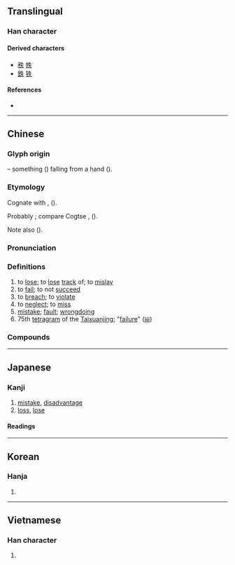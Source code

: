 {{also|先|矢|夫}}
{{character info}}
==Translingual==
{{stroke order}}

===Han character===
{{Han char|rn=37|rad=大|as=02|sn=5|four=25030|canj=HQO|ids=⿰丿夫,⿻𠂉大}}

====Derived characters====
* [[秩]] [[帙]]
* [[鉄]] [[铁]] {{qualifier|in simplified form}}

====References====
* {{Han ref|kx=0249.090|dkj=05844|dj=0508.070|hdz=10525.010|uh=5931|ud=22833|bh=A5A2|bd=42402}}

----

==Chinese==
{{zh-forms}}

===Glyph origin===
{{Han etyl}}

{{Han compound|手|丿|ls=ic}} – something ({{lang|zh|丿}}) falling from a hand ({{lang|zh|手}}).

===Etymology===
Cognate with {{och-l|佚|to escape; to lose}}, {{och-l|逸|to escape; at ease}} ({{zh-ref|Schuessler, 2007}}).

Probably {{der|zh|sit}}; compare Cogtse {{cog|sit-sit|tr=ka-ʃlə̂k|t=to fall (from hand)}}, {{cog|sit-jap|lɯɣ||to fall; to slip}} ({{zh-ref|Zhang, Jacques, and Lai, 2019}}).

Note also {{cog|th|เล็ดลอด||to sneak; to escape by stealth}} ({{zh-ref|Manomaivibool, 1975}}).

===Pronunciation===
{{zh-pron
|m=shī
|m-s=
|dg=шы1
|c=sat1
|c-t=sit2
|g=siit6
|h=pfs=sṳt;gd=sed5
|j=seh4
|mb=sĭ
|md=sék
|mn=sit
|mn-t=sig4
|w=4seq
|x=she6/shr6
|x_note=she6 - vernacular; shr6 - literary
|mc=y
|oc=y
|cat=v,n
}}

===Definitions===
{{zh-hanzi}}

# to [[lose]]; to [[lose]] [[track]] of; to [[mislay]]
# to [[fail]]; to not [[succeed]]
# to [[breach]]; to [[violate]]
# to [[neglect]]; to [[miss]]
# [[mistake]]; [[fault]]; [[wrongdoing]]
# 75th [[tetragram]] of the [[Taixuanjing]]; "[[failure]]" ([[𝍐]])

===Compounds===
{{zh-der|不失|不失為|不計得失|丟失|五失本|亡失|亡鄉失土|亡魂失魄|交臂失之|人財兩失|佚失|佹得佹失|供需失衡|供需失調|倉皇失措|偏失|冒冒失失|冒失|冒失鬼|利害得失|利弊得失|前失|劉備失箸|勿失良機|北叟失馬|千慮一失|啞然失笑|啞然失色|喪失|因小失大|坐失|坐失良機|報失|塞翁失馬|大失人望|大失所望|大為失望|大驚失色|失主|失之交臂|失事|失依兒童|失信|失修|失候|失傳|失儀|失入|失出|失利|失勢|失卻|失去|失口|失和|失單|失圖|失地|失學|失守|失宜|失容|失密|失察|失實|失寵|失對|失常|失張倒怪|失張冒勢|失張失志|失張失智|失德|失心|失心兒|失心風|失志|失怙|失恃|失意|失態|失慎|失憶症|失戀|失所|失手|失挫|失掉|失控|失措|失據|失支脫節|失效|失敗|失教兒童|失散|失敬|失明|失時|失曉|失望|失期|失本|失格|失業|失業人口|失業保險|失業救助|失業救濟|失業率|失機|失檢|失權|失歡|失氣|失水|失滅|失火|失物|失當|失盜|失真|失眠|失瞻|失神|失神落魄|失禁|失禮|失竊|失笑|失策|失節|失算|失約|失義|失而復得|失聰|失聲|失職|失脫|失腳|失色|失著|失落|失血|失街亭|失衡|失言|失計|失語|失語症|失誤|失調|失諸交臂|失賊|失足|失路|失蹤|失身|失身分|失迎|失迷|失速|失道|失道寡助|失重|失錯|失閃|失陪|失陷|失靈|失音|失風|失飢傷飽|失飪|失馬亡羊|失驚|失驚打怪|失魂喪魄|失魂落魄|失鹿|失黏|如有所失|婚姻失調|少親失眷|少調失教|少魂失魄|尿失禁|差失|年久失修|廢時失事|廢時失業|廢賢失政|引喻失義|張皇失措|彷徨失措|得不償失|得不補失|得不酬失|得失|得失在人|得失成敗|得失榮枯|得失相半|得而復失|徬徨失措|心神喪失|忘恩失義|忘餐失寢|怛然失色|患得患失|悵然自失|悵然若失|悼心失圖|惘然如失|惘然若失|惘若有失|惜指失掌|慞惶失次|成敗得失|手足失措|打個前失|打前失|打失驚|拋家失業|拔十失五|掛失|掛失止付|掩面失色|援鱉失龜|損失|播越失據|故失|敗名失德|散失|是非得失|時不可失|有失體統|有得有失|機不可失|水土流失|流失|流離失所|消失|漏失|火災損失|為小失大|營養失調|爽然自失|爽然若失|琴瑟失調|用舍失宜|疏失|痛哭失聲|痛失知音|痛失英才|百不一失|百不失一|百無一失|盡失|相失|相形失色|相顧失色|眼張失落|眼張失道|破業失產|社會失調|神龍失勢|萬不可失|萬不失一|萬無一失|萬無失一|窮不失義|窮大失居|窮猿失木|節節失利|緣名失實|缺失|聞雷失箸|臨期失誤|自失|舉止失措|芒然自失|花容失色|若有所失|茫然自失|茫然若失|荒失|著著失敗|虧失|言多失實|言多必失|言多語失|註失|謹毛失貌|貪小失大|走失|輕重失宜|迷失|迷失路途|迷蹤失路|逞己失眾|進退失據|過失|過失傷害|過失殺人|過失致死|遵而不失|遺失|重大過失|錯失|錯失良機|閃失|闕失|陰陵失道|雞蟲得失|面皮失色|頓失所依|頻頻失利|顧小失大|顧此失彼|馬失前蹄|驚惶失措|驚慌失措|驚慌失色|黯然失色|大意失荊州|失獨|失律}}

----

==Japanese==

===Kanji===
{{ja-kanji|grade=4|rs=大02}}

# [[mistake]], [[disadvantage]]
# [[loss]], [[lose]]

====Readings====
{{ja-readings
|goon=しち
|kanon=しつ
|kun=うしな-う<うしな-ふ, な-くす
}}

----

==Korean==

===Hanja===
{{ko-hanja|잃다|잃을|실}}

# {{rfdef|ko|sort=大02}}

----

==Vietnamese==

===Han character===
{{vi-hantu|[[thất]], [[thắt]]|rs=大02}}

# {{rfdef|vi|sort=大02}}